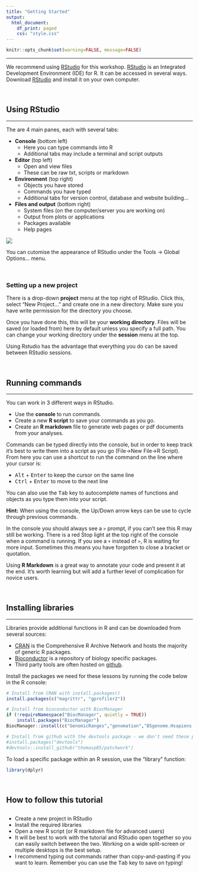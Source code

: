 ```yaml
---
title: "Getting Started"
output: 
  html_document:
    df_print: paged
    css: "style.css"
---
```


<head>
<script src="https://kit.fontawesome.com/ece750edd7.js" crossorigin="anonymous"></script>
</head>


```r
knitr::opts_chunk$set(warning=FALSE, message=FALSE)
```

----

We recommend using [RStudio](https://rstudio.com/) for this workshop. [RStudio](https://www.rstudio.com/) is an Integrated Development Environment (IDE) for R. It can be accessed in several ways. Download [RStudio](https://rstudio.com/) and install it on your own computer.

<br>

## Using RStudio
***

<div class = "row">
<div class = "col-md-6">
The are 4 main panes, each with several tabs: 

* **Console** (bottom left)
    + Here you can type commands into R 
    + Additional tabs may include a terminal and script outputs
* **Editor** (top left)
    + Open and view files
    + These can be raw txt, scripts or markdown 
* **Environment** (top right)
    + Objects you have stored
    + Commands you have typed
    + Additional tabs for version control, database and website building...
* **Files and output** (bottom right)
    + System files (on the computer/server you are working on)
    + Output from plots or applications 
    + Packages available
    + Help pages
</div>
<div class = "col-md-6">
![](images/rstudio-windows.png)
</div>
</div>

You can cutomise the appearance of RStudio under the Tools -> Global Options... menu.

<br>

###  **Setting up a new project**

There is a drop-down **project** menu at the top right of RStudio. Click this, select "New Project..." and create one in a new directory. Make sure you have write permission for the directory you choose.

Once you have done this, this will be your **working directory**. Files will be saved (or loaded from) here by default unless you specify a full path. You can change your working directory under the **session** menu at the top.

Using Rstudio has the advantage that everything you do can be saved between RStudio sessions.

<br>

## Running commands
***

You can work in 3 different ways in RStudio. 

* Use the **console** to run commands. 
* Create a new **R script** to save your commands as you go.
* Create an **R markdown** file to generate web pages or pdf documents from your analyses.

Commands can be typed directly into the console, but in order to keep track it's best to write them into a script as you go (File->New File->R Script). From here you can use a shortcut to run the command on the line where your cursor is: 

* <kbd>Alt</kbd> + <kbd>Enter</kbd> to keep the cursor on the same line
* <kbd>Ctrl</kbd> + <kbd>Enter</kbd> to move to the next line

You can also use the <kbd>Tab</kbd> key to autocomplete names of functions and objects as you type them into your script.

**Hint:** 
When using the console, the Up/Down arrow keys can be use to cycle through previous commands.

In the console you should always see a `>` prompt, if you can't see this R may still be working. There is a red Stop light at the top right of the console when a command is running. If you see a `+` instead of `>`, R is waiting for more input. Sometimes this means you have forgotten to close a bracket or quotation.

Using **R Markdown** is a great way to annotate your code and present it at the end. It's worth learning but will add a further level of complication for novice users.

<br>

## Installing libraries
***

Libraries provide additional functions in R and can be downloaded from several sources:

* [CRAN](https://cran.r-project.org/) is the Comprehensive R Archive Network and hosts the majority of generic R packages.
* [Bioconductor](https://www.bioconductor.org/) is a repository of biology specific packages.
* Third party tools are often hosted on [github](https://www.github.com).

Install the packages we need for these lessons by running the code below in the R console:

```r

# Install from CRAN with install.packages()
install.packages(c("magrittr", "gprofiler2"))

# Install from bioconductor with BiocManager
if (!requireNamespace("BiocManager", quietly = TRUE))
    install.packages("BiocManager")
BiocManager::install(c("GenomicRanges","genomation","BSgenome.Hsapiens.UCSC.hg19","org.Hs.eg.db","TxDb.Hsapiens.UCSC.hg19.knownGene","biomaRt","AnnotationHub","BSgenome.Mmusculus.UCSC.mm10","ChIPseeker","clusterProfiler",""))

# Install from github with the devtools package - we don't need these packages this is just for demonstration.
#install.packages("devtools")
#devtools::install_github("thomasp85/patchwork")

```

To load a specific package within an R session, use the "library" function:

```r
library(dplyr)
```

<br>
<div class="key-points">
<h2><i class="fas fa-thumbtack"></i> How to follow this tutorial</h2>
##
 * Create a new project in RStudio
 * Install the required libraries
 * Open a new R script (or R markdown file for advanced users)
 * It will be best to work with the tutorial and RStudio open together so you can easily switch between the two. Working on a wide split-screen or multiple desktops is the best setup.
 * I recommend typing out commands rather than copy-and-pasting if you want to learn. Remember you can use the <kbd>Tab</kbd> key to save on typing!
</div>
<br>